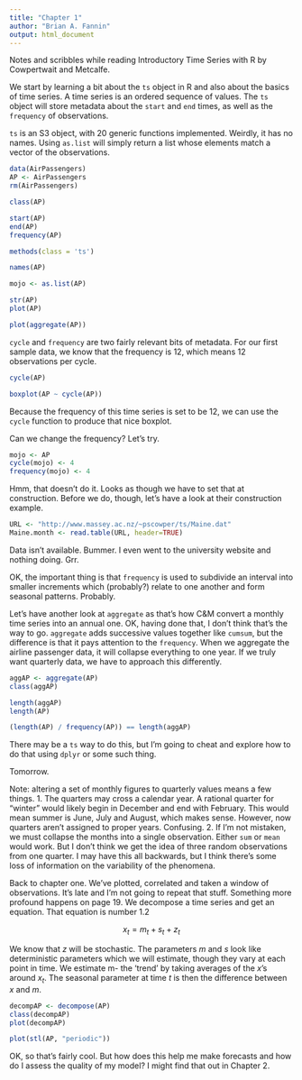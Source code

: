 ```yaml
---
title: "Chapter 1"
author: "Brian A. Fannin"
output: html_document
---
```


Notes and scribbles while reading Introductory Time Series with R by Cowpertwait and Metcalfe.

We start by learning a bit about the `ts` object in R and also about the basics of time series. A time series is an ordered sequence of values. The `ts` object will store metadata about the `start` and `end` times, as well as the `frequency` of observations.

`ts` is an S3 object, with 20 generic functions implemented. Weirdly, it has no names. Using `as.list` will simply return a list whose elements match a vector of the observations.

```r
data(AirPassengers)
AP <- AirPassengers
rm(AirPassengers)

class(AP)

start(AP)
end(AP)
frequency(AP)

methods(class = 'ts')

names(AP)

mojo <- as.list(AP)

str(AP)
plot(AP)

plot(aggregate(AP))
```

`cycle` and `frequency` are two fairly relevant bits of metadata. For our first sample data, we know that the frequency is 12, which means 12 observations per cycle.

```r
cycle(AP)

boxplot(AP ~ cycle(AP))
```

Because the frequency of this time series is set to be 12, we can use the `cycle` function to produce that nice boxplot.

Can we change the frequency? Let's try.


```r
mojo <- AP
cycle(mojo) <- 4
frequency(mojo) <- 4
```

Hmm, that doesn't do it. Looks as though we have to set that at construction. Before we do, though, let's have a look at their construction example.

```r
URL <- "http://www.massey.ac.nz/~pscowper/ts/Maine.dat"
Maine.month <- read.table(URL, header=TRUE)
```

Data isn't available. Bummer. I even went to the university website and nothing doing. Grr.

OK, the important thing is that `frequency` is used to subdivide an interval into smaller increments which (probably?) relate to one another and form seasonal patterns. Probably.

Let's have another look at `aggregate` as that's how C&M convert a monthly time series into an annual one.
OK, having done that, I don't think that's the way to go. `aggregate` adds successive values together like `cumsum`, but the difference is that it pays attention to the `frequency`. When we aggregate the airline passenger data, it will collapse everything to one year. If we truly want quarterly data, we have to approach this differently.

```r
aggAP <- aggregate(AP)
class(aggAP)

length(aggAP)
length(AP)

(length(AP) / frequency(AP)) == length(aggAP)
```

There may be a `ts` way to do this, but I'm going to cheat and explore how to do that using `dplyr` or some such thing.

Tomorrow.

Note: altering a set of monthly figures to quarterly values means a few things. 1. The quarters may cross a calendar year. A rational quarter for "winter" would likely begin in December and end with February. This would mean summer is June, July and August, which makes sense. However, now quarters aren't assigned to proper years. Confusing. 2. If I'm not mistaken, we must collapse the months into a single observation. Either `sum` or `mean` would work. But I don't think we get the idea of three random observations from one quarter. I may have this all backwards, but I think there's some loss of information on the variability of the phenomena.

Back to chapter one. We've plotted, correlated and taken a window of observations. It's late and I'm not going to repeat that stuff. Something more profound happens on page 19. We decompose a time series and get an equation. That equation is number 1.2

$$ x_t = m_t + s_t + z_t$$

We know that $z$ will be stochastic. The parameters $m$ and $s$ look like deterministic parameters which we will estimate, though they vary at each point in time. We estimate m- the 'trend' by taking averages of the $x$'s around $x_t$. The seasonal parameter at time $t$ is then the difference between $x$ and $m$.

```r
decompAP <- decompose(AP)
class(decompAP)
plot(decompAP)

plot(stl(AP, "periodic"))
```

OK, so that's fairly cool. But how does this help me make forecasts and how do I assess the quality of my model? I might find that out in Chapter 2.
